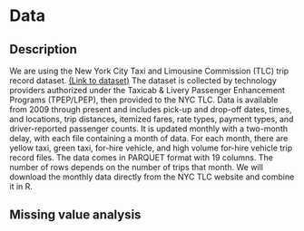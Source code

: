 # Data

## Description
We are using the New York City Taxi and Limousine Commission (TLC) trip record dataset. [(Link to dataset)](https://www.nyc.gov/site/tlc/about/tlc-trip-record-data.page) The dataset is collected by technology providers authorized under the Taxicab & Livery Passenger Enhancement Programs (TPEP/LPEP), then provided to the NYC TLC. Data is available from 2009 through present and includes pick-up and drop-off dates, times, and locations, trip distances, itemized fares, rate types, payment types, and driver-reported passenger counts. It is updated monthly with a two-month delay, with each file containing a month of data. For each month, there are yellow taxi, green taxi, for-hire vehicle, and high volume for-hire vehicle trip record files. The data comes in PARQUET format with 19 columns. The number of rows depends on the number of trips that month. We will download the monthly data directly from the NYC TLC website and combine it in R.

## Missing value analysis
